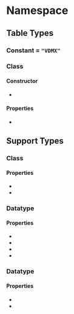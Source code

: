 
# Namespace <Decl s={Ot.Vdmx}/>

## Table Types

### Constant <Decl s={Ot.Vdmx.Tag}/> = `"VDMX"`

### Class <Decl s={Ot.Vdmx.Table}/>

#### Constructor

* <Method ctor s={Ot.Vdmx.Table.constructor} args={{version:number}} />

#### Properties

* <Member s={Ot.Vdmx.Table.records} type={array(VdmxRecord)}/>

## Support Types

### Class <Decl s={Ot.Vdmx.VdmxRecord}/>

#### Properties

* <Member s={Ot.Vdmx.VdmxRecord.ratioRange} type={Ot.Vdmx.RatioRange}/>
* <Member s={Ot.Vdmx.VdmxRecord.entries} type={map(number,Ot.Vdmx.VTableRecord)}/>

### Datatype <Decl s={Ot.Vdmx.RatioRange}/>

#### Properties

* <Member readonly s={Ot.Vdmx.RatioRange.bCharSet} type={number}/>
* <Member readonly s={Ot.Vdmx.RatioRange.xRatio} type={number}/>
* <Member readonly s={Ot.Vdmx.RatioRange.yStartRatio} type={number}/>
* <Member readonly s={Ot.Vdmx.RatioRange.yEndRatio} type={number}/>

### Datatype <Decl s={Ot.Vdmx.VTableRecord}/>

#### Properties

* <Member readonly s={Ot.Vdmx.VTableRecord.yMax} type={number}/>
* <Member readonly s={Ot.Vdmx.VTableRecord.yMin} type={number}/>
